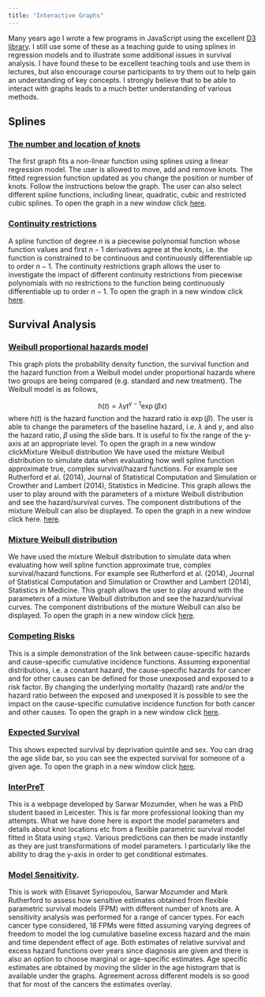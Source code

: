 ```yaml
---
title: "Interactive Graphs"
---
```


Many years ago I wrote a few programs in JavaScript using the excellent [D3 library](https://d3js.org). I still use some of these as a teaching guide to using splines in regression models and to illustrate some additional issues in survival analysis. I have found these to be excellent teaching tools and use them in lectures, but also encourage course participants to try them out to help gain an understanding of key concepts. I strongly believe that to be able to interact with graphs leads to a much better understanding of various methods.


## Splines
### [The number and location of knots](interactive_graphs/spline_eg/){target="_blank"}
The first graph fits a non-linear function using splines using a linear regression model. The user is allowed to move, add and remove knots. The
fitted regression function updated as you change the position or number of knots. Follow the instructions below the graph. The user can also select different spline functions, including linear, quadratic, cubic and restricted cubic splines. To open the graph in a new window click [here](interactive_graphs/spline_eg/){target="_blank"}.

### [Continuity restrictions](interactive_graphs/spline_continuity/){target="_blank"}
A spline function of degree $n$ is a piecewise polynomial function whose function values and first $n-1$ derivatives agree at the knots, i.e. the function is constrained to be continuous and continuously differentiable up to order $n-1$. The continuity restrictions graph allows the user to investigate the impact of different continuity restrictions from piecewise polynomials with no restrictions to the function being continuously differentiable up to order 
$n-1$. To open the graph in a new window click [here](interactive_graphs/spline_continuity/){target="_blank"}.

## Survival Analysis
### [Weibull proportional hazards model](interactive_graphs/survival_weibull/){target="_blank"}
This graph plots the probability density function, the survival function and the hazard function from a Weibull model under proportional hazards where two groups are being compared (e.g. standard and new treatment). The Weibull model is as follows,

$$
h(t)=\lambda\gamma t^{\gamma-1}\exp\left(\beta x\right)
$$
where $h(t)$ is the hazard function and the hazard ratio is $\exp(\beta)$. 
The user is able to change the parameters of the baseline hazard, i.e. $\lambda$ and $\gamma$, and also the hazard ratio, $\beta$ using the slide bars. It is useful to fix the range of the y-axis at an appropriate level. To open the graph in a new window clickMixture Weibull distribution
We have used the mixture Weibull distribution to simulate data when evaluating how well spline function approximate true, complex survival/hazard functions. For example see Rutherford et al. (2014), Journal of Statistical Computation and Simulation or Crowther and Lambert (2014), Statistics in Medicine. This graph allows the user to play around with the parameters of a mixture Weibull distribution and see the hazard/survival curves. The component distributions of the mixture Weibull can also be displayed. To open the graph in a new window click here. [here](interactive_graphs/survival_weibull/){target="_blank"}.


### [Mixture Weibull distribution](interactive_graphs/mixture_weibull/){target="_blank"}
We have used the mixture Weibull distribution to simulate data when evaluating how well spline function approximate true, complex survival/hazard functions. For example see Rutherford et al. (2014), Journal of Statistical Computation and Simulation or Crowther and Lambert (2014), Statistics in Medicine. This graph allows the user to play around with the parameters of a mixture Weibull distribution and see the hazard/survival curves. The component distributions of the mixture Weibull can also be displayed. To open the graph in a new window click [here](interactive_graphs/mixture_weibull/){target="_blank"}.

### [Competing Risks](interactive_graphs/competing_risks/){target="_blank"}
This is a simple demonstration of the link between cause-specific hazards and cause-specific cumulative incidence functions. Assuming exponential distributions, i.e. a constant hazard, the cause-specific hazards for cancer and for other causes can be defined for those unexposed and exposed to a risk factor. By changing the underlying mortality (hazard) rate and/or the hazard ratio between the exposed and unexposed it is possible to see the impact on the cause-specific cumulative incidence function for both cancer and other causes.  To open the graph in a new window click [here](interactive_graphs/competing_risks/){target="_blank"}.

### [Expected Survival](interactive_graphs/lifeexpectancy/){target="_blank"}
This shows expected survival by deprivation quintile and sex. You can drag the age slide bar, so you can see the expected survival for someone of a given age. To open the graph in a new window click [here](interactive_graphs/lifeexpectancy/){target="_blank"}.


### [InterPreT](https://interpret.le.ac.uk/)
This is a webpage developed by Sarwar Mozumder, when he was a PhD student based in Leicester. This is far more professional looking than my attempts. What we have done here is export the model parameters and details about knot locations etc from a flexible parametric survival model fitted in Stata using `stpm2`. Various predictions can then be made instantly as they are just transformations of model parameters. I particularly like the ability to drag the y-axis in order to get conditional estimates.

### [Model Sensitivity](interactive_graphs/model_sensitivity/){target="_blank"}.

This is work with Elisavet Syriopoulou, Sarwar Mozumder and Mark Rutherford to assess how sensitive estimates obtained from flexible parametric survival models (FPM) with different number of knots are. A sensitivity analysis was performed for a range of cancer types. For each cancer type considered, 18 FPMs were fitted assuming varying degrees of freedom to model the log cumulative baseline excess hazard and the main and time dependent effect of age. Both estimates of relative survival and excess hazard functions over years since diagnosis are given and there is also an option to choose marginal or age-specific estimates. Age specific estimates are obtained by moving the slider in the age histogram that is available under the graphs. Agreement across different models is so good that for most of the cancers the estimates overlay.